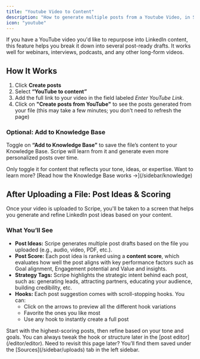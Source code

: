 ```yaml
---
title: "Youtube Video to Content"
description: "How to generate multiple posts from a Youtube Video, in Scripe."
icon: "youtube"
---
```


If you have a YouTube video you'd like to repurpose into LinkedIn content, this feature helps you break it down into several post-ready drafts. It works well for webinars, interviews, podcasts, and any other long-form videos.

## How It Works

1. Click **Create posts**
2. Select **“YouTube to content”**
3. Add the full link to your video in the field labeled _Enter YouTube Link_.
4. Click on **"Create posts from YouTube"** to see the posts generated from your file (this may take a few minutes; you don't need to refresh the page)

### Optional: Add to Knowledge Base

Toggle on **“Add to Knowledge Base”** to save the file’s content to your Knowledge Base. Scripe will learn from it and generate even more personalized posts over time.

<Tip>
  Only toggle it for content that reflects your tone, ideas, or expertise. Want to learn more? [Read how the Knowledge Base works →](/sidebar/knowledge)
</Tip>

## After Uploading a File: Post Ideas & Scoring

Once your video is uploaded to Scripe, you'll be taken to a screen that helps you generate and refine LinkedIn post ideas based on your content.

### What You’ll See

- **Post Ideas:** Scripe generates multiple post drafts based on the file you uploaded (e.g., audio, video, PDF, etc.).
- **Post Score:** Each post idea is ranked using a **content score**, which evaluates how well the post aligns with key performance factors such as Goal alignment, Engagement potential and Value and insights.
- **Strategy Tags:** Scripe highlights the strategic intent behind each post, such as: generating leads, attracting partners, educating your audience, building credibility, etc.
- **Hooks:** Each post suggestion comes with scroll-stopping hooks. You can:
  - Click on the arrows to preview all the different hook variations
  - Favorite the ones you like most
  - Use any hook to instantly create a full post

<Tip>
  Start with the highest-scoring posts, then refine based on your tone and goals. You can always tweak the hook or structure later in the [post editor](/editor/editor).
</Tip>

<Info>
  Need to revisit this page later? You’ll find them saved under the [Sources](/sidebar/uploads) tab in the left sidebar.
</Info>